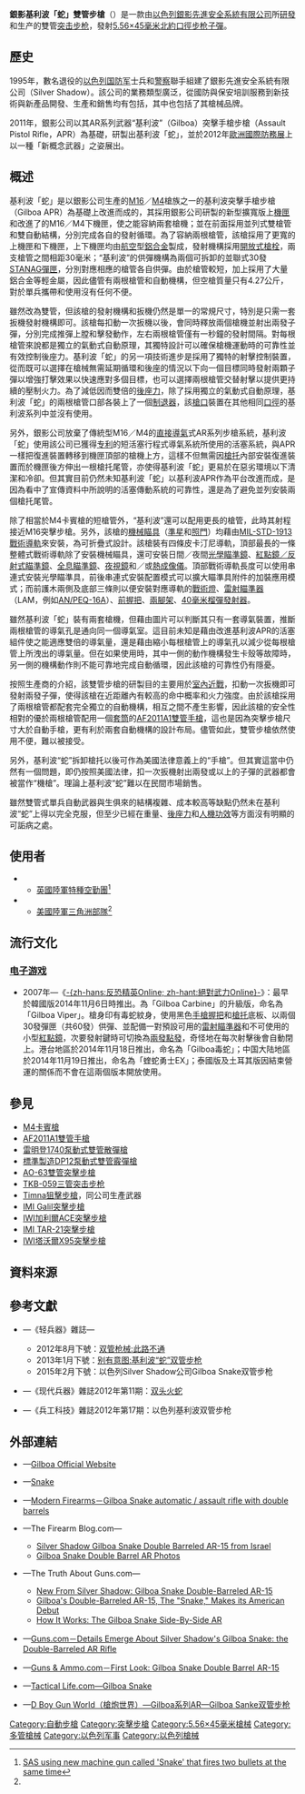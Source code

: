 {{noteTA
|G1=軍事
|G2=長度單位
|G3=Firearms
}}
{{Infobox Weapon
|name= 銀影基利波蛇式雙管步槍<br />{{Lang|en|Gilboa Snake}}
|image= 
|image_size= 300px 
|caption= 
|origin= {{flagcountry|Israel}}
|type= [[突击步枪|突击步枪]]
<!-- Type selection -->
|is_ranged= yes
|is_bladed= 
|is_explosive= 
|is_artillery= 
|is_vehicle= 
|is_missile= 
|is_UK= 
<!-- Service history -->
|service= 
|used_by= 
|wars= [[敘利亞內戰|敘利亞內戰]]<ref name="Users"/>
<!-- Production history -->
|designer= [[銀影先進安全系統有限公司|銀影先進安全系統有限公司]]（Silver Shadow）
|design_date= 2011年
|manufacturer= 銀影先進安全系統有限公司（Silver Shadow）
|unit_cost= 
|production_date= 2012年－
|number= 
|variants= 
<!-- General specifications -->
|spec_label= 
|weight= 空槍：4.27[[千克|千克]]（9.41[[磅|磅]]）<ref name="Gilboa_Snake">[http://www.google.com.hk/imgres?imgurl=http://i49.tinypic.com/2n66st4.jpg&imgrefurl=http://www.shadowspear.com/vb/threads/gilboa-snake-double-barreled-ar.15271/&h=1599&w=1126&tbnid=RWQ--H-x_zb6GM:&zoom=1&docid=12_4WTJ8dVtpEM&hl=en&ei=WcfUVMCmGeXUmAWV0oHIAw&tbm=isch&ved=0CCUQMygJMAk&biw=1252&bih=595 Picture]</ref>
|length= <div class="NavFrame collapsed" style="color: black; background-color: #FFFFFF; margin: 0 auto; padding: 0 10px; text-align: left;"><div class="NavHead" style="background-color: #FFFFFF; margin: 0 auto; padding: 0 10px; font-weight:normal;"><ref name="Gilboa_Snake"/></div><div class="NavContent" style="background-color: #FFFFFF; margin: 0 auto; padding: 0 10px;">
* 槍托縮折：495[[毫米|毫米]]（19.49[[英寸|英吋]]）
* 槍托伸展：800毫米（31.5英吋）
</div>
</div>
|part_length= 241毫米（9.49英吋）<ref name="Gilboa_Snake"/>
|width= 592毫米（23.31英吋）<ref name="Gilboa_Snake"/>
|height= 
|diameter= 
|crew= 
<!-- Ranged weapon specifications --> 
|cartridge= [[5.56×45mm_NATO|5.56×45毫米北約口徑]]
|caliber= 5.56毫米（.223英吋）
|barrels= 2根，標準[[膛線|膛線]]纏距為1：7，膛線6條，右旋，內膛鍍[[铬|铬]]，兩邊[[槍口|槍口]]均裝有[[砲口制動器|制退器]]<ref name="Gilboa_Snake"/>
|action= <div class="NavFrame collapsed" style="color: black; background-color: #FFFFFF; margin: 0 auto; padding: 0 10px; text-align: left;"><div class="NavHead" style="background-color: #FFFFFF; margin: 0 auto; padding: 0 10px; font-weight:normal;"><ref name="Gilboa_Snake"/></div><div class="NavContent" style="background-color: #FFFFFF; margin: 0 auto; padding: 0 10px;">
* [[专利|专利]]級[[氣動式_(槍械)#短行程活塞傳動|短行程活塞氣動式]]
* [[轉拴式槍栓|轉拴式槍栓]]
* [[開放式槍栓|開放式槍栓]]
</div>
</div>
|mode= {{Link-en|半自動槍械|Semi-automatic firearm|半自動}}（兩根槍管各發射一發）、[[自動火器|全自動]]，可[[擊發調變槍械|擊發調變]]
|rate= 850發／分鐘
|velocity= 
|energy= 
|range= 
|max_range= 
|feed= 2×30發可拆卸式[[STANAG彈匣|STANAG]][[彈匣|彈匣]]
|sights= [[機匣|機匣]]頂部的[[皮卡汀尼導軌|MIL-STD-1913戰術導軌]]上安裝後備[[機械瞄具|機械瞄具]]、日間／夜間[[瞄準镜|光學瞄準鏡]]、[[紅點鏡|紅點鏡／反射式瞄準鏡]]、[[全像武器照準器|全息瞄準鏡]]、[[夜視鏡|夜視鏡]]和／或[[熱成像儀|熱成像儀]]（可拆卸）
<!-- 火炮規格 -->
|breech= 
|recoil= 
|carriage= 
|elevation= 
|traverse= 
<!-- 刃器規格 --> 
|blade_type= 
|hilt_type= 
|sheath_type= 
|head_type= 
|haft_type= 
<!-- 爆炸物內填炸藥規格 --> 
|filling= 
|filling_weight= 
|detonation= 
|yield= 
<!-- 車輛/飛彈 規格 -->
|armour= 
|primary_armament= 
|secondary_arament= 
|engine= 
|engine_power= 
|transmission= 
|payload_capacity= 
|fuel_capacity= 
|pw_ratio= 
|suspension= 
|clearance= 
|vehicle_range= 
|speed= 
|guidance= 
|steering= 
<!-- Missiles only -->
|wingspan= 
|propellant= 
|ceiling= 
|altitude= 
|depth= 
|boost= 
|accuracy= 
|launch_platform= 
|transport= 
}}
{{Externalimages
 |topic     = 
 |subtopic  = 
 |font-size = 
 |align     = right
 |clear     = 
 |width     = 315px
 |image1    = [http://www.gilboa-rifle.com/Gilboa-Firearms/page23/files/stacks_image_1684.jpg]
 |image2    = [http://www.gilboa-rifle.com/Gilboa-Firearms/page23/files/stacks_image_1690.jpg]
 |image3    = [http://www.gilboa-rifle.com/Gilboa-Firearms/page23/files/stacks_image_1687.jpg]
}}

'''銀影基利波「蛇」雙管步槍'''（{{Lang-en|'''Gilboa Snake DBR'''}}）是一款由[[以色列|以色列]][[銀影先進安全系統有限公司|銀影先進安全系統有限公司]]所[[研究開發|研發]]和生产的雙管[[突击步枪|突击步枪]]，發射[[5.56×45mm_NATO|5.56×45毫米]][[北大西洋公约组织|北約]][[口徑|口徑]][[步枪|步枪]][[子彈|子彈]]。

== 歷史 ==
1995年，數名退役的[[以色列国防军|以色列国防军]]士兵和[[以色列警察|警察]]聯手組建了銀影先進安全系統有限公司（Silver Shadow）。該公司的業務類型廣泛，從國防與保安培訓服務到新技術與新產品開發、生產和銷售均有包括，其中也包括了其槍械品牌。

2011年，銀影公司以其AR系列武器“基利波”（Gilboa）突擊手槍步槍（Assault Pistol Rifle，APR）為基礎，研製出基利波「蛇」，並於2012年[[歐洲國際防務展|歐洲國際防務展]]上以一種「新概念武器」之姿展出。

== 概述 ==
基利波「蛇」是以銀影公司生產的[[M16突擊步槍|M16]]／[[M4卡賓槍|M4]]槍族之一的基利波突擊手槍步槍（Gilboa APR）為基礎上改進而成的，其採用銀影公司研製的新型擴寬版上[[機匣|機匣]]和改進了的M16／M4下機匣，使之能容納兩套槍機；並在前面採用並列式雙槍管和雙自動結構，分別完成各自的發射循環。為了容納兩根槍管，該槍採用了更寬的上機匣和下機匣，上下機匣均由[[航空|航空]]型[[鋁合金|鋁合金]]製成，發射機構採用[[開放式槍栓|開放式槍栓]]，兩支槍管之間相距30毫米；“基利波”的供彈機構為兩個可拆卸的並聯式30發[[STANAG彈匣|STANAG]][[彈匣|彈匣]]，分別對應相應的槍管各自供彈。由於槍管較短，加上採用了大量鋁合金等輕金屬，因此儘管有兩根槍管和自動機構，但空槍質量只有4.27公斤，對於單兵攜帶和使用沒有任何不便。

雖然改為雙管，但該槍的發射機構和扳機仍然是單一的常規尺寸，特別是只需一套扳機發射機構即可。該槍每扣動一次扳機以後，會同時釋放兩個槍機並射出兩發子彈，分別完成推彈上膛和擊發動作，左右兩根槍管僅有一秒鐘的發射間隔。對每根槍管來說都是獨立的氣動式自動原理，其獨特設計可以確保槍機運動時的可靠性並有效控制後座力。基利波「蛇」的另一項技術進步是採用了獨特的射擊控制裝置，從而既可以選擇在槍械無需延期循環和後座的情況以下向一個目標同時發射兩顆子彈以增強打擊效果以快速應對多個目標，也可以選擇兩根槍管交替射擊以提供更持續的壓制火力。為了減低因而雙倍的[[後座力|後座力]]，除了採用獨立的氣動式自動原理，基利波「蛇」的兩根槍管口部各裝上了一個[[砲口制動器|制退器]]，該[[槍口|槍口]]裝置在其他相同[[口徑|口徑]]的基利波系列中並沒有使用。

另外，銀影公司放棄了傳統型M16／M4的[[氣動式_(槍械)#直噴式气动操作|直接導氣]]式AR系列步槍系統，基利波「蛇」使用該公司已獲得[[专利|专利]]的短活塞行程式導氣系統所使用的活塞系統，與APR一樣把復進裝置轉移到機匣頂部的槍機上方，這樣不但無需因[[槍托|槍托]]內部安裝復進裝置而於機匣後方伸出一根槍托尾管，亦使得基利波「蛇」更易於在惡劣環境以下清潔和冷卻。但其實目前仍然未知基利波「蛇」以基利波APR作為平台改進而成，是因為看中了宣傳資料中所說明的活塞傳動系統的可靠性，還是為了避免並列安裝兩個槍托尾管。

除了相當於M4卡賓槍的短槍管外，“基利波”還可以配用更長的槍管，此時其射程接近M16突擊步槍。另外，該槍的[[機械瞄具|機械瞄具]]（[[照準器|準星]]和[[照門|照門]]）均藉由[[皮卡汀尼導軌|MIL-STD-1913戰術導軌]]來安裝，為可折疊式設計。該槍裝有四條皮卡汀尼導軌，頂部最長的一條整體式戰術導軌除了安裝機械瞄具，還可安裝日間／夜間[[瞄準镜|光學瞄準鏡]]、[[紅點鏡|紅點鏡／反射式瞄準鏡]]、[[全像武器照準器|全息瞄準鏡]]、[[夜視鏡|夜視鏡]]和／或[[熱成像儀|熱成像儀]]。頂部戰術導軌長度可以使用串連式安裝光學瞄準具，前後串連式安裝配置模式可以擴大瞄準具附件的加裝應用模式；而前護木兩側及底部三條則以便安裝對應導軌的[[戰術燈|戰術燈]]、[[雷射瞄準器|雷射瞄準器]]（LAM，例如[[AN/PEQ-16A戰術燈及雷射模組|AN/PEQ-16A]]）、[[輔助握把|前握把]]、[[兩腳架|兩腳架]]、[[榴彈發射器|40毫米榴彈發射器]]。

雖然基利波「蛇」裝有兩套槍機，但藉由圖片可以判斷其只有一套導氣裝置，推斷兩根槍管的導氣孔是通向同一個導氣室。這目前未知是藉由改進基利波APR的活塞組件使之能適應雙倍的導氣量，還是藉由縮小每根槍管上的導氣孔以減少從每根槍管上所洩出的導氣量。但在如果使用時，其中一側的動作機構發生卡殼等故障時，另一側的機構動作則不能可靠地完成自動循環，因此該槍的可靠性仍有隱憂。

按照生產商的介紹，該雙管步槍的研製目的主要用於[[近身距離作戰|室內近戰]]，扣動一次扳機即可發射兩發子彈，使得該槍在近距離內有較高的命中概率和火力強度。由於該槍採用了兩根槍管都配套完全獨立的自動機構，相互之間不產生影響，因此該槍的安全性相對的優於兩根槍管配用一個[[手枪套筒|套筒]]的[[阿森納槍械2011A1雙管手槍|AF2011A1雙管手槍]]，這也是因為突擊步槍尺寸大於自動手槍，更有利於兩套自動機構的設計布局。儘管如此，雙管步槍依然使用不便，難以被接受。

另外，基利波“蛇”拆卸槍托以後可作為美國法律意義上的“手槍”。但其實這當中仍然有一個問題，即仍按照美國法律，扣一次扳機射出兩發或以上的子彈的武器都會被當作“機槍”。理論上基利波“蛇”難以在民間市場銷售。

雖然雙管式單兵自動武器與生俱來的結構複雜、成本較高等缺點仍然未在基利波“蛇”上得以完全克服，但至少已經在重量、[[後座力|後座力]]和[[人因工程学|人機功效]]等方面沒有明顯的可詬病之處。

==使用者==
* {{UK}}
** [[英國陸軍|英國陸軍]][[特種空勤團|特種空勤團]]<ref name="Users">[https://www.dailystar.co.uk/news/latest-news/sas-new-machine-gun-called-25673138?fbclid=IwAR0Vth-zcES7KypTN4W5Rwp-NecLdTKhxnraq7xTBocG85VFSsp1ZEOKnnc SAS using new machine gun called 'Snake' that fires two bullets at the same time]</ref>
* {{USA}}
** [[美國陸軍|美國陸軍]][[三角洲部隊|三角洲部隊]]<ref name="Users"/>

== 流行文化 ==
=== [[电子游戏|电子游戏]] ===
* 2007年—《[[絕對武力Online|-{zh-hans:反恐精英Online; zh-hant:絕對武力Online}-]]》：最早於韓國版2014年11月6日時推出。為「Gilboa Carbine」的升級版，命名為「Gilboa Viper」。槍身印有毒蛇紋身，使用黑色[[手槍握把|手槍握把]]和[[槍托|槍托]]底板、以兩個30發彈匣（共60發）供彈、並配備一對預設可用的[[雷射瞄準器|雷射瞄準器]]和不可使用的小型[[紅點鏡|紅點鏡]]，次要發射鍵時可切換為[[三發點放|兩發點發]]，奇怪地在每次射擊後{{Link-en|防塵蓋|Dust cover (firearms)}}會自動閉上。港台地區於2014年11月18日推出，命名為「Gilboa毒蛇」；中国大陆地區於2014年11月19日推出，命名為「蝰蛇勇士EX」；泰國版及土耳其版因結束營運的關係而不會在這兩個版本開放使用。

== 參見 ==
* [[M4卡賓槍|M4卡賓槍]]
* [[阿森納槍械2011A1雙管手槍|AF2011A1雙管手槍]]
* [[雷明登1740泵動式雙管散彈槍|雷明登1740泵動式雙管散彈槍]]
* [[標準製造DP12泵動式雙管霰彈槍|標準製造DP12泵動式雙管霰彈槍]]
* [[AO-63雙管突擊步槍|AO-63雙管突擊步槍]]
* [[TKB-059三管突击步枪|TKB-059三管突击步枪]]
* [[Timna狙擊步槍|Timna狙擊步槍]]，同公司生產武器
* [[IMI_Galil突擊步槍|IMI Galil突擊步槍]]
* [[IWI加利爾ACE突擊步槍|IWI加利爾ACE突擊步槍]]
* [[IMI_TAR-21突擊步槍|IMI TAR-21突擊步槍]]
* [[IWI塔沃爾X95突擊步槍|IWI塔沃爾X95突擊步槍]]

== 資料來源 ==
{{Reflist}}

== 參考文獻 ==
* {{zh-hans icon}}—《轻兵器》雜誌—
** 2012年8月下號：[http://www.xzbu.com/8/view-3410218.htm 双管枪械:此路不通]
** 2013年1月下號：[http://www.xzbu.com/8/view-3916175.htm 别有意图:基利波“蛇”双管步枪]
** 2015年2月下號：以色列Silver Shadow公司Gilboa Snake双管步枪
* {{zh-hans icon}}—《现代兵器》雜誌2012年第11期：[https://web.archive.org/web/20140301111729/http://www.xzbu.com/8/view-3756926.htm 双头火蛇]
* {{zh-hans icon}}—《兵工科技》雜誌2012年第17期：以色列基利波双管步枪

== 外部連結 ==
* {{en icon}}—[http://www.gilboa-rifle.com/ Gilboa Official Website]
* {{en icon}}—[http://www.gilboa-rifle.com/Gilboa-Firearms/page23/ Snake]{{dead link|date=2018年4月 |bot=InternetArchiveBot |fix-attempted=yes }}
* {{en icon}}—[http://world.guns.ru/assault/isr/gilboa_snake-e.html Modern Firearms－Gilboa Snake automatic / assault rifle with double barrels]
* {{en icon}}—The Firearm Blog.com—
** [http://www.thefirearmblog.com/blog/2012/06/12/silver-shadow-gilboa-snake-double-barreled-ar-15-from-israel/ Silver Shadow Gilboa Snake Double Barreled AR-15 from Israel]
** [http://www.thefirearmblog.com/blog/2012/06/15/gilboa-snake-double-barrel-ar-photos/ Gilboa Snake Double Barrel AR Photos]
* {{en icon}}—The Truth About Guns.com—
** [http://www.thetruthaboutguns.com/2012/06/robert-farago/new-from-silver-shadow-gilboa-snake-double-barreled-ar-15/ New From Silver Shadow: Gilboa Snake Double-Barreled AR-15]
** [http://www.thetruthaboutguns.com/2014/01/foghorn/gilboas-double-barreled-ar-15-makes-american-debut/ Gilboa's Double-Barreled AR-15, The "Snake," Makes its American Debut]
** [http://www.thetruthaboutguns.com/2014/01/foghorn/gilboa-snake-works/ How It Works: The Gilboa Snake Side-By-Side AR]
* {{en icon}}—[http://www.guns.com/2012/06/12/silver-shadow-gilboa-snake-double-barreled-ar-15/ Guns.com－Details Emerge About Silver Shadow's Gilboa Snake: the Double-Barreled AR Rifle]
* {{en icon}}—[http://www.gunsandammo.com/video/first-look-gilboa-snake-double-barrel-ar-15/ Guns & Ammo.com－First Look: Gilboa Snake Double Barrel AR-15]
* {{en icon}}—[http://www.tactical-life.com/firearms/gilboa-snake/#gilboa-snake-1 Tactical Life.com—Gilboa Snake]
* {{zh-hans icon}}—[http://pewpewpew.work/isreal/silvershadow/gilboa.htm D Boy Gun World（槍炮世界）—Gilboa系列AR—Gilboa Sanke双管步枪]

{{AR15etc}}
{{多管槍械}}

{{DEFAULTSORT:Gilboa Snake}}
[[Category:自動步槍|Category:自動步槍]]
[[Category:突擊步槍|Category:突擊步槍]]
[[Category:5.56×45毫米槍械|Category:5.56×45毫米槍械]]
[[Category:多管槍械|Category:多管槍械]]
[[Category:以色列军事|Category:以色列军事]]
[[Category:以色列槍械|Category:以色列槍械]]